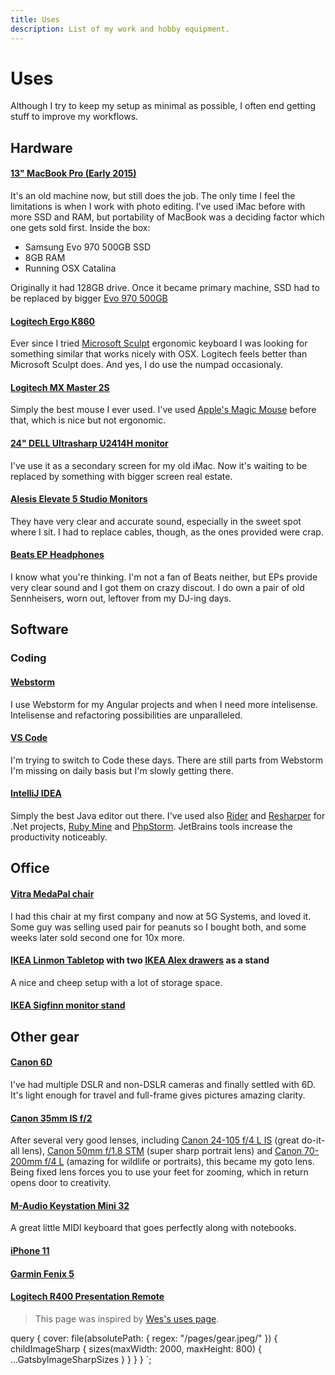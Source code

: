 ```yaml
---
title: Uses
description: List of my work and hobby equipment.
---
```



# Uses

Although I try to keep my setup as minimal as possible, I often end getting stuff to improve my workflows.

## Hardware

#### [13" MacBook Pro (Early 2015)](https://everymac.com/systems/apple/macbook_pro/specs/macbook-pro-core-i5-2.7-13-early-2015-retina-display-specs.html)

It's an old machine now, but still does the job. The only time I feel the limitations is when I work with photo editing.
I've used iMac before with more SSD and RAM, but portability of MacBook was a deciding factor which one gets sold first. Inside the box:

- Samsung Evo 970 500GB SSD
- 8GB RAM
- Running OSX Catalina

Originally it had 128GB drive. Once it became primary machine, SSD had to be replaced by bigger [Evo 970 500GB](https://www.samsung.com/us/computing/memory-storage/solid-state-drives/ssd-970-evo-nvme-m2-500gb-mz-v7e500bw/)

#### [Logitech Ergo K860](https://www.logitech.com/en-us/product/k860-split-ergonomic-keyboard)

Ever since I tried [Microsoft Sculpt](https://www.microsoft.com/accessories/en-us/products/keyboards/sculpt-ergonomic-desktop/l5v-00001) ergonomic keyboard I was looking for something similar that works nicely with OSX. Logitech feels better than Microsoft Sculpt does. And yes, I do use the numpad occasionaly.

#### [Logitech MX Master 2S](https://www.logitech.com/en-ph/product/mx-master-2s-flow)

Simply the best mouse I ever used. I've used [Apple's Magic Mouse](https://en.wikipedia.org/wiki/Magic_Mouse) before that, which is nice but not ergonomic.

#### [24" DELL Ultrasharp U2414H monitor](https://www.dell.com/hr/business/p/dell-u2414h/pd)

I've use it as a secondary screen for my old iMac. Now it's waiting to be replaced by something with bigger screen real estate.

#### [Alesis Elevate 5 Studio Monitors](https://www.alesis.com/products/legacy/elevate-5)

They have very clear and accurate sound, especially in the sweet spot where I sit. I had to replace cables, though, as the ones provided were crap.

#### [Beats EP Headphones](https://www.beatsbydre.com/headphones/beats-ep)

I know what you're thinking. I'm not a fan of Beats neither, but EPs provide very clear sound and I got them on crazy discout.
I do own a pair of old Sennheisers, worn out, leftover from my DJ-ing days.

## Software

### Coding

#### [Webstorm](https://www.jetbrains.com/webstorm/)

I use Webstorm for my Angular projects and when I need more intelisense. Intelisense and refactoring possibilities are unparalleled.

#### [VS Code](https://code.visualstudio.com/)

I'm trying to switch to Code these days. There are still parts from Webstorm I'm missing on daily basis
but I'm slowly getting there.

#### [IntelliJ IDEA](https://www.jetbrains.com/idea/)

Simply the best Java editor out there. I've used also [Rider](https://www.jetbrains.com/rider/) and [Resharper](https://www.jetbrains.com/resharper/) for .Net projects, [Ruby Mine](https://www.jetbrains.com/ruby/) and [PhpStorm](https://www.jetbrains.com/phpstorm/).
JetBrains tools increase the productivity noticeably.

## Office

#### [Vitra MedaPal chair](https://www.design-bestseller.de/vitra-medapal-ohne-verstellbare-lumbalstuetze.html?sku=808080&cpkey=qgfi_Yb23Jr11znM77K45OkBV2rcSCUx-bnyK3SHKtTznATVMqHUeBWXz8h8SByQ&gclid=Cj0KCQjw7qn1BRDqARIsAKMbHDaHeSBkXYWACjTNGbUSc6guypmmkXbr-JsmIHokJXNAgV9L5sdrLJIaAsRfEALw_wcB)

I had this chair at my first company and now at 5G Systems, and loved it. Some guy was selling used pair for peanuts so I bought both, and some weeks later sold second one for 10x more.

#### [IKEA Linmon Tabletop](https://www.ikea.com/at/de/p/linnmon-tischplatte-weiss-eicheneff-wlas-20353741/) with two [IKEA Alex drawers](https://www.ikea.com/at/de/p/alex-schubladenelement-schwarzbraun-40342285/) as a stand

A nice and cheep setup with a lot of storage space.

#### [IKEA Sigfinn monitor stand](https://www.ikea.com/at/de/p/sigfinn-monitorerhoehung-bambusfurnier-20362929/)

## Other gear

#### [Canon 6D](https://en.wikipedia.org/wiki/Canon_EOS_6D)

I've had multiple DSLR and non-DSLR cameras and finally settled with 6D. It's light enough for travel and full-frame gives pictures amazing clarity.

#### [Canon 35mm IS f/2](https://www.kenrockwell.com/canon/lenses/35mm-is.htm)

After several very good lenses, including [Canon 24-105 f/4 L IS](https://www.kenrockwell.com/canon/lenses/24-105mm.htm) (great do-it-all lens), [Canon 50mm f/1.8 STM](https://www.kenrockwell.com/canon/lenses/50mm-f18-stm.htm) (super sharp portrait lens) and [Canon 70-200mm f/4 L](https://www.kenrockwell.com/canon/lenses/70-200mm-f4.htm) (amazing for wildlife or portraits), this became my goto lens.
Being fixed lens forces you to use your feet for zooming, which in return opens door to creativity.

#### [M-Audio Keystation Mini 32](https://m-audio.com/products/view/keystation-mini-32)

A great little MIDI keyboard that goes perfectly along with notebooks.

#### [iPhone 11](https://www.apple.com/iphone-11)

#### [Garmin Fenix 5](https://buy.garmin.com/en-US/US/p/552982)

#### [Logitech R400 Presentation Remote](https://www.logitech.com/en-sg/product/wireless-presenter-r400)

> This page was inspired by [Wes's uses page](https://wesbos.com/uses).

  query {
    cover: file(absolutePath: { regex: "/pages/gear.jpeg/" }) {
      childImageSharp {
        sizes(maxWidth: 2000, maxHeight: 800) {
          ...GatsbyImageSharpSizes
        }
      }
    }
  }
`;
